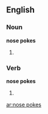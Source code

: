 ==English==

===Noun===
'''nose pokes'''

# {{plural of|nose poke}}

===Verb===
'''nose pokes'''

# {{third-person singular of|[[nose poke]]}}

[[ar:nose pokes]]